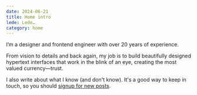 ```yaml
---
date: 2024-06-21
title: Home intro
lede: Lede…
category: home
---
```


I’m a designer and frontend engineer with over 20 years of experience.

From vision to details and back again, my job is to build beautifully designed hypertext interfaces that work in the blink of an eye, creating the most valued currency—trust.

I also write about what I know (and don't know). It's a good way to keep in touch, so you should [signup for new posts](https://thelittoralline.substack.com/).
